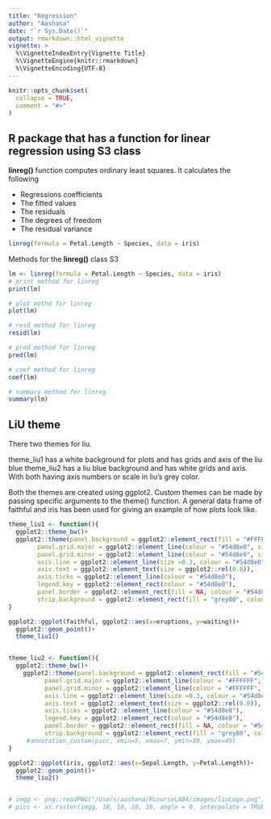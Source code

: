 ```yaml
---
title: "Regression"
author: "Aashana"
date: "`r Sys.Date()`"
output: rmarkdown::html_vignette
vignette: >
  %\VignetteIndexEntry{Vignette Title}
  %\VignetteEngine{knitr::rmarkdown}
  %\VignetteEncoding{UTF-8}
---
```


```r
knitr::opts_chunk$set(
  collapse = TRUE,
  comment = "#>"
)
```

## R package that has a function for linear regression using S3 class

__linreg()__ function computes ordinary least squares. It calculates the following 

 * Regressions coefficients
 * The fitted values
 * The residuals
 * The degrees of freedom
 * The residual variance

```r
linreg(formula = Petal.Length ~ Species, data = iris)
```


Methods for the __linreg()__ class S3

```r
lm <- linreg(formula = Petal.Length ~ Species, data = iris)
# print method for linreg
print(lm)

# plot methd for linreg
plot(lm)

# resd method for linreg
resid(lm)

# pred method for linreg
pred(lm)

# coef method for linreg
coef(lm)

# summary method for linreg
summary(lm)
```



## LiU theme

There two themes for liu.

theme_liu1 has a white background for plots and has grids and axis of the liu blue
theme_liu2 has a liu blue background and has white grids and axis. With both having axis numbers or scale in liu's grey color.

Both the themes are created using ggplot2.
Custom themes can be made by passing specific arguments to the theme() function.
A general data frame of faithful and iris has been used for giving an example of how plots look like. 
```r

theme_liu1 <- function(){
  ggplot2::theme_bw()+
  ggplot2::theme(panel.background = ggplot2::element_rect(fill = "#FFFFFF", colour = "#666666"),
        panel.grid.major = ggplot2::element_line(colour = "#54d8e0", size=0.3),
        panel.grid.minor = ggplot2::element_line(colour = "#54d8e0", size=0.3),
        axis.line = ggplot2::element_line(size =0.3, colour = "#54d8e0"),
        axis.text = ggplot2::element_text(size = ggplot2::rel(0.8)),
        axis.ticks = ggplot2::element_line(colour = "#54d8e0"),
        legend.key = ggplot2::element_rect(colour = "#54d8e0"),
        panel.border = ggplot2::element_rect(fill = NA, colour = "#54d8e0"),
        strip.background = ggplot2::element_rect(fill = "grey80", colour = "#54d8e0"))
}

ggplot2::ggplot(faithful, ggplot2::aes(x=eruptions, y=waiting))+
  ggplot2::geom_point()+
  theme_liu1()


theme_liu2 <- function(){
  ggplot2::theme_bw()+
    ggplot2::theme(panel.background = ggplot2::element_rect(fill = "#54d8e0", colour = "#666666"),
          panel.grid.major = ggplot2::element_line(colour = "#FFFFFF", size=0.3),
          panel.grid.minor = ggplot2::element_line(colour = "#FFFFFF", size=0.3),
          axis.line = ggplot2::element_line(size =0.3, colour = "#54d8e0"),
          axis.text = ggplot2::element_text(size = ggplot2::rel(0.8)),
          axis.ticks = ggplot2::element_line(colour = "#54d8e0"),
          legend.key = ggplot2::element_rect(colour = "#54d8e0"),
          panel.border = ggplot2::element_rect(fill = NA, colour = "#54d8e0"),
          strip.background = ggplot2::element_rect(fill = "grey80", colour = "#54d8e0"))
     #annotation_custom(picc, xmin=5, xmax=7, ymin=30, ymax=45)
}

ggplot2::ggplot(iris, ggplot2::aes(x=Sepal.Length, y=Petal.Length))+
  ggplot2::geom_point()+
  theme_liu2()


# imgg <- png::readPNG("/Users/aashana/RcourseLAB4/images/liuLogo.png")
# picc <- as.raster(imgg, 10, 10, 10, 10, angle = 0, interpolate = TRUE)

```


